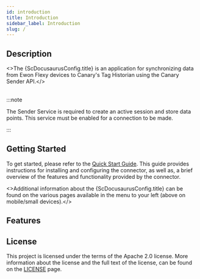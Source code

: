 ```yaml
---
id: introduction
title: Introduction
sidebar_label: Introduction
slug: /
---
```



## Description

<>The {ScDocusaurusConfig.title} is an application for synchronizing data from Ewon Flexy devices to
Canary's Tag Historian using the Canary Sender API.</><br/><br/>

:::note

The Sender Service is required to create an active session and store data points. This service must be
enabled for a connection to be made.

:::

## Getting Started

To get started, please refer to the [Quick Start Guide](03-QUICK_START_GUIDE.mdx). This guide
provides instructions for installing and configuring the connector, as well as, a brief overview of
the features and functionality provided by the connector.

<>Additional information about the {ScDocusaurusConfig.title} can be found on the various pages available in the menu to
your left (above on mobile/small devices).</><br/>

## Features

<FeaturesPartial />

## License

This project is licensed under the terms of the Apache 2.0 license. More information about the
license and the full text of the license, can be found on the [LICENSE](07-legal/03-LICENSE.mdx)
page.
